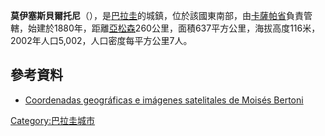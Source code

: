 '''莫伊塞斯貝爾托尼'''（{{lang-es|Doctor Moisés S. Bertoni}}），是[[巴拉圭|巴拉圭]]的城鎮，位於該國東南部，由[[卡薩帕省|卡薩帕省]]負責管轄，始建於1880年，距離[[亞松森|亞松森]]260公里，面積637平方公里，海拔高度116米，2002年人口5,002，人口密度每平方公里7人。

==參考資料==
* [http://www.fallingrain.com/world/PA/5/Moises_S_Bertoni.html Coordenadas geográficas e imágenes satelitales de Moisés Bertoni] {{Wayback|url=http://www.fallingrain.com/world/PA/5/Moises_S_Bertoni.html |date=20160304114556 }}

{{Paraguay-geo-stub}}
[[Category:巴拉圭城市|Category:巴拉圭城市]]